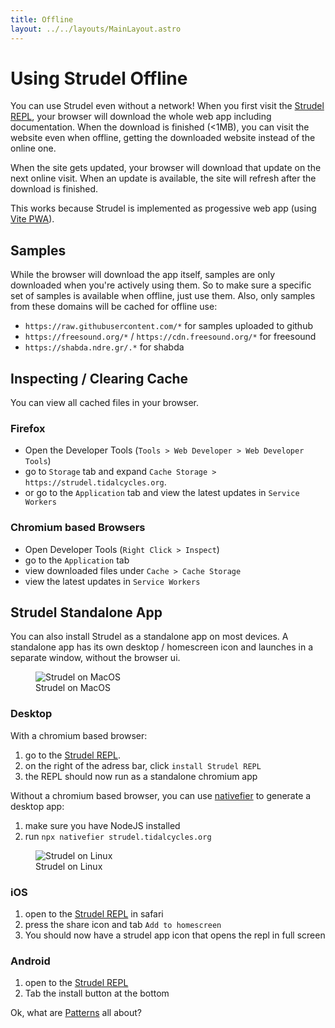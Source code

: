 ```yaml
---
title: Offline
layout: ../../layouts/MainLayout.astro
---
```


# Using Strudel Offline

You can use Strudel even without a network! When you first visit the [Strudel REPL](strudel.tidalcycles.org/),
your browser will download the whole web app including documentation.
When the download is finished (&lt;1MB), you can visit the website even when offline,
getting the downloaded website instead of the online one.

When the site gets updated, your browser will download that update on the next online visit.
When an update is available, the site will refresh after the download is finished.

This works because Strudel is implemented as progessive web app (using [Vite PWA](https://vite-pwa-org.netlify.app/)).

## Samples

While the browser will download the app itself, samples are only downloaded when you're actively using them.
So to make sure a specific set of samples is available when offline, just use them.
Also, only samples from these domains will be cached for offline use:

- `https://raw.githubusercontent.com/*` for samples uploaded to github
- `https://freesound.org/*` / `https://cdn.freesound.org/*` for freesound
- `https://shabda.ndre.gr/.*` for shabda

## Inspecting / Clearing Cache

You can view all cached files in your browser.

### Firefox

- Open the Developer Tools (`Tools > Web Developer > Web Developer Tools`)
- go to `Storage` tab and expand `Cache Storage > https://strudel.tidalcycles.org`.
- or go to the `Application` tab and view the latest updates in `Service Workers`

### Chromium based Browsers

- Open Developer Tools (`Right Click > Inspect`)
- go to the `Application` tab
- view downloaded files under `Cache > Cache Storage`
- view the latest updates in `Service Workers`

## Strudel Standalone App

You can also install Strudel as a standalone app on most devices.
A standalone app has its own desktop / homescreen icon and launches in a separate window,
without the browser ui.

<figure>
  <img src="./pwa/strudel-macos.png" alt="Strudel on MacOS" />
  <figcaption>Strudel on MacOS</figcaption>
</figure>

### Desktop

With a chromium based browser:

1. go to the [Strudel REPL](strudel.tidalcycles.org/).
2. on the right of the adress bar, click `install Strudel REPL`
3. the REPL should now run as a standalone chromium app

Without a chromium based browser, you can use [nativefier](https://github.com/nativefier/nativefier) to generate a desktop app:

1. make sure you have NodeJS installed
2. run `npx nativefier strudel.tidalcycles.org`

<figure>
  <img src="./pwa/strudel-linux.png" alt="Strudel on Linux" />
  <figcaption>Strudel on Linux</figcaption>
</figure>

### iOS

1. open to the [Strudel REPL](strudel.tidalcycles.org/) in safari
2. press the share icon and tab `Add to homescreen`
3. You should now have a strudel app icon that opens the repl in full screen

### Android

1. open to the [Strudel REPL](strudel.tidalcycles.org/)
2. Tab the install button at the bottom

Ok, what are [Patterns](/technical-manual/patterns) all about?
